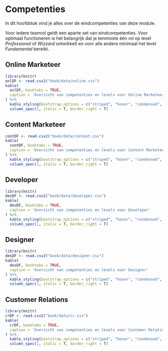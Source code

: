 # Competenties

In dit hoofdstuk vind je alles over de eindcompetenties van deze module.

Voor iedere teamrol geldt een aparte set van eindcompetenties. Voor optimaal functioneren is het belangrijk dat je tenminste één rol op level *Professional* of *Wizzard* ontwikkelt en voor alle andere minimaal het level *Fundamental* bereikt.

## Online Marketeer
  
```r
library(knitr)
onlDF <- read.csv2("book/data/online.csv")
kable(
  onlDF, booktabs = TRUE,
  caption = 'Overzicht van competenties en levels voor Online Marketeer'
) %>%
  kable_styling(bootstrap_options = c("striped", "hover", "condensed", "responsive")) %>%
  column_spec(1, italic = T, border_right = T)
```

## Content Marketeer

```r
contDF <- read.csv2("book/data/content.csv")
kable(
  contDF, booktabs = TRUE,
  caption = 'Overzicht van competenties en levels voor Content Marketeer'
) %>%
  kable_styling(bootstrap_options = c("striped", "hover", "condensed", "responsive")) %>%
  column_spec(1, italic = T, border_right = T)
```

## Developer
 
```r
library(knitr)
devDF <- read.csv2("book/data/developer.csv")
kable(
  devDF, booktabs = TRUE,
  caption = 'Overzicht van competenties en levels voor Developer'
) %>%
  kable_styling(bootstrap_options = c("striped", "hover", "condensed", "responsive")) %>%
  column_spec(1, italic = T, border_right = T)
```

## Designer

```r
library(knitr)
desDF <- read.csv2("book/data/designer.csv")
kable(
  desDF, booktabs = TRUE,
  caption = 'Overzicht van competenties en levels voor Designer'
) %>%
  kable_styling(bootstrap_options = c("striped", "hover", "condensed", "responsive")) %>%
  column_spec(1, italic = T, border_right = T)
```


## Customer Relations
  
```r
library(knitr)
crDF <- read.csv2("book/data/cr.csv")
kable(
  crDF, booktabs = TRUE,
  caption = 'Overzicht van competenties en levels voor Customer Relations'
) %>%
  kable_styling(bootstrap_options = c("striped", "hover", "condensed", "responsive")) %>%
  column_spec(1, italic = T, border_right = T)
```


